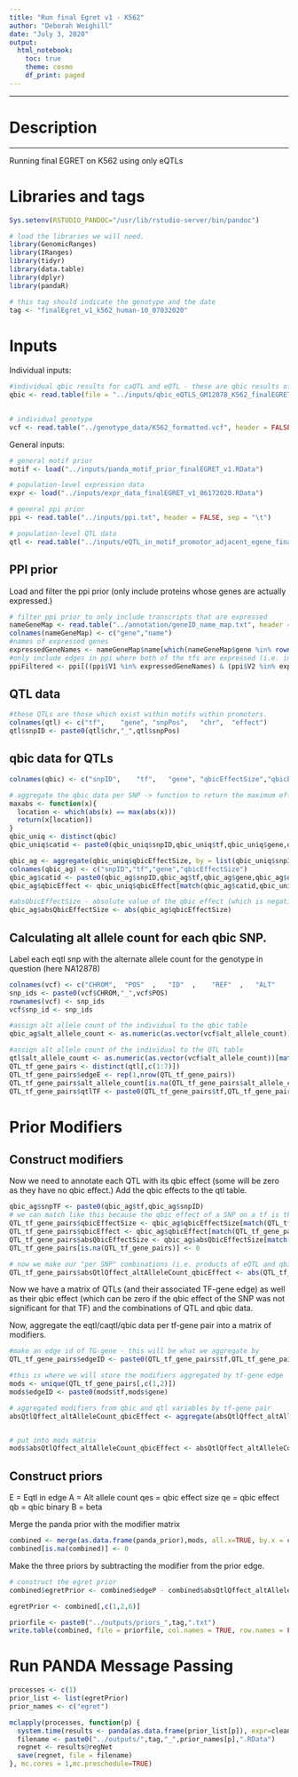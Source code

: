 ```yaml
---
title: "Run final Egret v1 - K562"
author: "Deborah Weighill"
date: "July 3, 2020"
output:
  html_notebook:
    toc: true
    theme: cosmo
    df_print: paged
---
```

___
# Description
___

Running final EGRET on K562 using only eQTLs

# Libraries and tags
```r
Sys.setenv(RSTUDIO_PANDOC="/usr/lib/rstudio-server/bin/pandoc")

# load the libraries we will need.
library(GenomicRanges)
library(IRanges)
library(tidyr)
library(data.table)
library(dplyr)
library(pandaR)

# this tag should indicate the genotype and the date
tag <- "finalEgret_v1_k562_human-10_07032020"
```

# Inputs

Individual inputs:
```r

#individual qbic results for caQTL and eQTL - these are qbic results of qtls which are (1) in motifs within the promotor region of genes (2) for eQTLs, the eGene is the adjacent gene, for caQTLs, the accessibility region overlaps the motif, (3) the vcf file of the individual(s) in question contains the QTL as an alternate allele and (4) the qbic effect is negative, is predicted from human pbms and predicts a change in binding.
qbic <- read.table(file = "../inputs/qbic_eQTLS_GM12878_K562_finalEGRET_v1_06302020_human-10.txt", header = FALSE)

  
# individual genotype
vcf <- read.table("../genotype_data/K562_formatted.vcf", header = FALSE, sep = "\t")
```

General inputs:
```r

# general motif prior
motif <- load("../inputs/panda_motif_prior_finalEGRET_v1.RData")

# population-level expression data
expr <- load("../inputs/expr_data_finalEGRET_v1_06172020.RData")

# general ppi prior
ppi <- read.table("../inputs/ppi.txt", header = FALSE, sep = "\t")

# population-level QTL data
qtl <- read.table("../inputs/eQTL_in_motif_promotor_adjacent_egene_finalEGRET_v1_06172020.txt", header = FALSE)

```

## PPI prior
Load and filter the ppi prior (only include proteins whose genes are actually expressed.)
```r
# filter ppi prior to only include transcripts that are expressed
nameGeneMap <- read.table("../annotation/geneID_name_map.txt", header = FALSE)
colnames(nameGeneMap) <- c("gene","name")
#names of expressed genes
expressedGeneNames <- nameGeneMap$name[which(nameGeneMap$gene %in% rownames(clean_data))]
#only include edges in ppi where both of the tfs are expressed (i.e. in the above list)
ppiFiltered <- ppi[((ppi$V1 %in% expressedGeneNames) & (ppi$V2 %in% expressedGeneNames)),]
```

## QTL data
```r
#these QTLs are those which exist within motifs within promotors.
colnames(qtl) <- c("tf",	"gene", "snpPos",	"chr",	"effect")
qtl$snpID <- paste0(qtl$chr,"_",qtl$snpPos)
```

## qbic data for QTLs
```r
colnames(qbic) <- c("snpID",	"tf",	"gene",	"qbicEffectSize","qbicEffect")

# aggregate the qbic data per SNP -> function to return the maximum effect size of a qbic SNP 
maxabs <- function(x){
  location <- which(abs(x) == max(abs(x)))
  return(x[location])
}
qbic_uniq <- distinct(qbic)
qbic_uniq$catid <- paste0(qbic_uniq$snpID,qbic_uniq$tf,qbic_uniq$gene,qbic_uniq$qbicEffectSize)

qbic_ag <- aggregate(qbic_uniq$qbicEffectSize, by = list(qbic_uniq$snpID,qbic_uniq$tf,qbic_uniq$gene), FUN = maxabs)
colnames(qbic_ag) <- c("snpID","tf","gene","qbicEffectSize")
qbic_ag$catid <- paste0(qbic_ag$snpID,qbic_ag$tf,qbic_ag$gene,qbic_ag$qbicEffectSize)
qbic_ag$qbicEffect <- qbic_uniq$qbicEffect[match(qbic_ag$catid,qbic_uniq$catid)]

#absQbicEffectSize - absolute value of the qbic effect (which is negative)
qbic_ag$absQbicEffectSize <- abs(qbic_ag$qbicEffectSize)
```


## Calculating alt allele count for each qbic SNP.
Label each eqtl snp with the alternate allele count for the genotype in question (here NA12878)
```r
colnames(vcf) <- c("CHROM",  "POS"  ,   "ID"  ,    "REF"  ,   "ALT"   ,  "QUAL"   , "FILTER" , "INFO"   , "FORMAT", "GENOTYPE","alt_allele_count")
snp_ids <- paste0(vcf$CHROM,"_",vcf$POS)
rownames(vcf) <- snp_ids
vcf$snp_id <- snp_ids

#assign alt allele count of the individual to the qbic table
qbic_ag$alt_allele_count <- as.numeric(as.vector(vcf$alt_allele_count))[match(qbic_ag$snpID, vcf$snp_id)]

#assign alt allele count of the individual to the QTL table
qtl$alt_allele_count <- as.numeric(as.vector(vcf$alt_allele_count))[match(qtl$snpID, vcf$snp_id)]
QTL_tf_gene_pairs <- distinct(qtl[,c(1:7)])
QTL_tf_gene_pairs$edgeE <- rep(1,nrow(QTL_tf_gene_pairs))
QTL_tf_gene_pairs$alt_allele_count[is.na(QTL_tf_gene_pairs$alt_allele_count)] <- 0
QTL_tf_gene_pairs$qtlTF <- paste0(QTL_tf_gene_pairs$tf,QTL_tf_gene_pairs$snpID)
```


# Prior Modifiers

## Construct modifiers

Now we need to annotate each QTL with its qbic effect (some will be zero as they have no qbic effect.) Add the qbic effects to the qtl table.

```r

qbic_ag$snpTF <- paste0(qbic_ag$tf,qbic_ag$snpID)
# we can match like this because the qbic effect of a SNP on a tf is the same no matter what nearby gene it is assigned to.
QTL_tf_gene_pairs$qbicEffectSize <- qbic_ag$qbicEffectSize[match(QTL_tf_gene_pairs$qtlTF, qbic_ag$snpTF)]
QTL_tf_gene_pairs$qbicEffect <- qbic_ag$qbicEffect[match(QTL_tf_gene_pairs$qtlTF, qbic_ag$snpTF)]
QTL_tf_gene_pairs$absQbicEffectSize <- qbic_ag$absQbicEffectSize[match(QTL_tf_gene_pairs$qtlTF, qbic_ag$snpTF)]
QTL_tf_gene_pairs[is.na(QTL_tf_gene_pairs)] <- 0

# now we make our "per SNP" combinations (i.e. products of eQTL and qbic variables)
QTL_tf_gene_pairs$absQtlQffect_altAlleleCount_qbicEffect <- abs(QTL_tf_gene_pairs$effect) * QTL_tf_gene_pairs$alt_allele_count * QTL_tf_gene_pairs$qbicEffect

```

Now we have a matrix of QTLs (and their associated TF-gene edge) as well as their qbic effect (which can be zero if the qbic effect of the SNP was not significant for that TF) and the combinations of QTL and qbic data.

Now, aggregate the eqtl/caqtl/qbic data per tf-gene pair into a matrix of modifiers. 

```r
#make an edge id of TG-gene - this will be what we aggregate by
QTL_tf_gene_pairs$edgeID <- paste0(QTL_tf_gene_pairs$tf,QTL_tf_gene_pairs$gene)

#this is where we will store the modifiers aggregated by tf-gene edge
mods <- unique(QTL_tf_gene_pairs[,c(1,2)])
mods$edgeID <- paste0(mods$tf,mods$gene)

# aggregated modifiers from qbic and qtl variables by tf-gene pair
absQtlQffect_altAlleleCount_qbicEffect <- aggregate(absQtlQffect_altAlleleCount_qbicEffect ~ edgeID, data=QTL_tf_gene_pairs, FUN=sum)


# put into mods matrix
mods$absQtlQffect_altAlleleCount_qbicEffect <- absQtlQffect_altAlleleCount_qbicEffect$absQtlQffect_altAlleleCount_qbicEffect[match(mods$edgeID, absQtlQffect_altAlleleCount_qbicEffect$edgeID)]
```


## Construct priors

E = Eqtl in edge
A = Alt allele count
qes = qbic effect size
qe = qbic effect
qb = qbic binary
B = beta

Merge the panda prior with the modifier matrix
```r
combined <- merge(as.data.frame(panda_prior),mods, all.x=TRUE, by.x = c(1,2),by.y = c(1,2))
combined[is.na(combined)] <- 0
```

Make the three priors by subtracting the modifier from the prior edge.
```r
# construct the egret prior
combined$egretPrior <- combined$edgeP - combined$absQtlQffect_altAlleleCount_qbicEffect

egretPrior <- combined[,c(1,2,6)]

priorfile <- paste0("../outputs/priors_",tag,".txt")
write.table(combined, file = priorfile, col.names = TRUE, row.names = FALSE, sep = "\t", quote = FALSE)
```


# Run PANDA Message Passing 

```r
processes <- c(1)
prior_list <- list(egretPrior)
prior_names <- c("egret")

mclapply(processes, function(p) {
  system.time(results <- panda(as.data.frame(prior_list[p]), expr=clean_data, ppi=ppiFiltered,progress=TRUE, remove.missing.ppi = TRUE, remove.missing.motif = TRUE, remove.missing.genes = TRUE))
  filename <- paste0("../outputs/",tag,"_",prior_names[p],".RData")
  regnet <- results@regNet
  save(regnet, file = filename)
}, mc.cores = 1,mc.preschedule=TRUE)
```
